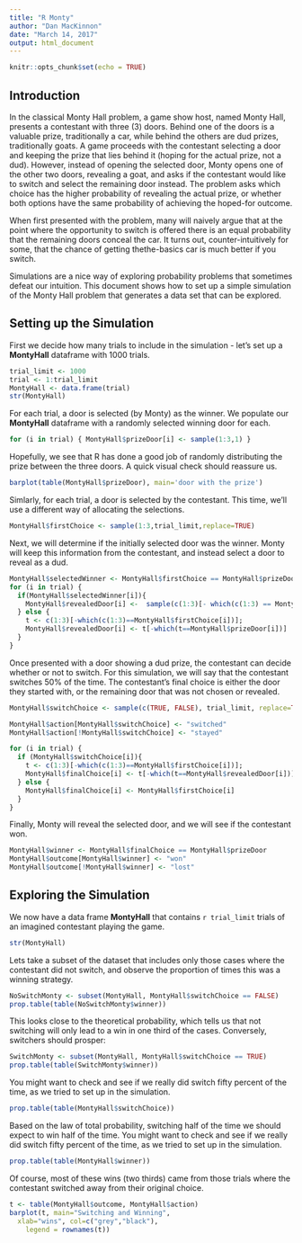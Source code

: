 ```yaml
---
title: "R Monty"
author: "Dan MacKinnon"
date: "March 14, 2017"
output: html_document
---
```


```r
knitr::opts_chunk$set(echo = TRUE)
```

## Introduction

In the classical Monty Hall problem, a game show host, named Monty Hall, presents a contestant with three (3) doors. Behind one of the doors is a valuable
prize, traditionally a car, while behind the others are dud prizes, traditionally goats. A game proceeds with the contestant selecting a door and keeping the
prize that lies behind it (hoping for the actual prize, not a dud). However, instead of opening the selected door, Monty opens one of the other two doors,
revealing a goat, and asks if the contestant would like to switch and select the remaining door instead. The problem asks which choice has the higher
probability of revealing the actual prize, or whether both options have the same probability of achieving the hoped-for outcome.

When first presented with the problem, many will naively argue that at the point where the opportunity to switch is offered there is an equal probability
that the remaining doors conceal the car. It turns out, counter-intuitively for some, that the chance of getting thethe-basics car is much better if you switch.

Simulations are a nice way of exploring probability problems that sometimes defeat our intuition. This document shows how to set up a simple simulation of the Monty Hall problem that generates a data set that can be explored.

## Setting up the Simulation

First we decide how many trials to include in the simulation - let's set up a **MontyHall** dataframe with 1000 trials.
```r
trial_limit <- 1000
trial <- 1:trial_limit
MontyHall <- data.frame(trial)
str(MontyHall)
```

For each trial, a door is selected (by Monty) as the winner. We populate our **MontyHall** dataframe with a randomly selected winning door for each.
```r
for (i in trial) { MontyHall$prizeDoor[i] <- sample(1:3,1) }
```
Hopefully, we see that R has done a good job of randomly distributing the prize between the three doors. A quick visual check should reassure us.

```r
barplot(table(MontyHall$prizeDoor), main='door with the prize')
```

Simlarly, for each trial, a door is selected by the contestant. This time, we'll use a different way of allocating the selections.
```r
MontyHall$firstChoice <- sample(1:3,trial_limit,replace=TRUE) 
```

Next, we will determine if the initially selected door was the winner. Monty will keep this information from the contestant, and instead select a door to reveal as a dud.

```r
MontyHall$selectedWinner <- MontyHall$firstChoice == MontyHall$prizeDoor
for (i in trial) {
  if(MontyHall$selectedWinner[i]){
    MontyHall$revealedDoor[i] <-  sample(c(1:3)[- which(c(1:3) == MontyHall$firstChoice[i])],1)
  } else {
    t <- c(1:3)[-which(c(1:3)==MontyHall$firstChoice[i])]; 
    MontyHall$revealedDoor[i] <- t[-which(t==MontyHall$prizeDoor[i])]
  }
}
```
Once presented with a door showing a dud prize, the contestant can decide whether or not to switch. For this simulation, we will say that the contestant switches 50% of the time. The contestant's final choice is either the door they started with, or the remaining door that was not chosen or revealed.

```r
MontyHall$switchChoice <- sample(c(TRUE, FALSE), trial_limit, replace=TRUE) 

MontyHall$action[MontyHall$switchChoice] <- "switched"
MontyHall$action[!MontyHall$switchChoice] <- "stayed"

for (i in trial) {
  if (MontyHall$switchChoice[i]){ 
    t <- c(1:3)[-which(c(1:3)==MontyHall$firstChoice[i])]; 
    MontyHall$finalChoice[i] <- t[-which(t==MontyHall$revealedDoor[i])]
  } else {
    MontyHall$finalChoice[i] <- MontyHall$firstChoice[i]
  }
}
```
Finally, Monty will reveal the selected door, and we will see if the contestant won.
```r
MontyHall$winner <- MontyHall$finalChoice == MontyHall$prizeDoor
MontyHall$outcome[MontyHall$winner] <- "won"
MontyHall$outcome[!MontyHall$winner] <- "lost"
```

## Exploring the Simulation

We now have a data frame **MontyHall** that contains `r trial_limit` trials of an imagined contestant playing the game. 
```r
str(MontyHall)
```

Lets take a subset of the dataset that includes only those cases where the contestant did not switch, and observe the proportion of times this was a winning strategy.

```r
NoSwitchMonty <- subset(MontyHall, MontyHall$switchChoice == FALSE)
prop.table(table(NoSwitchMonty$winner))
```
This looks close to the theoretical probability, which tells us that not switching will only lead to a win in one third of the cases. Conversely, switchers should prosper:

```r
SwitchMonty <- subset(MontyHall, MontyHall$switchChoice == TRUE)
prop.table(table(SwitchMonty$winner))
```

You might want to check and see if we really did switch fifty percent of the time, as we tried to set up in the simulation.
```r
prop.table(table(MontyHall$switchChoice))
```

Based on the law of total probability, switching half of the time we should expect to win half of the time.
You might want to check and see if we really did switch fifty percent of the time, as we tried to set up in the simulation.

```r
prop.table(table(MontyHall$winner))
```
Of course, most of these wins (two thirds) came from those trials where the contestant switched away from their original choice.
```r
t <- table(MontyHall$outcome, MontyHall$action)
barplot(t, main="Switching and Winning",
  xlab="wins", col=c("grey","black"),
 	legend = rownames(t))
```